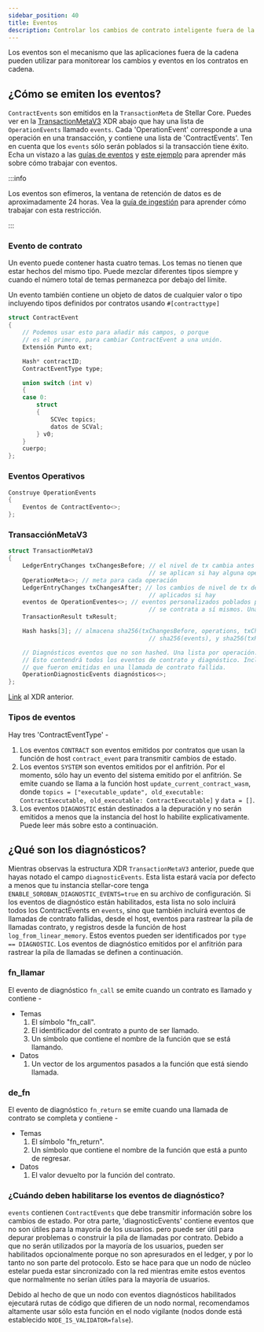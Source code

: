 ```yaml
---
sidebar_position: 40
title: Eventos
description: Controlar los cambios de contrato inteligente fuera de la cadena.
---
```


<head>
  <title>Monitorear los cambios de contrato inteligente fuera de cadena.</title>
  <meta charSet="utf-8" />
  <meta
    property="og:title"
    content="Monitorear cambios de contrato inteligente fuera de cadena."
  />
  <meta
    property="og:description"
    content="Aprende sobre el mecanismo que las aplicaciones fuera de cadena pueden usar para monitorear los cambios y eventos en los contratos inteligentes que están en cadena."
  />
</head>

Los eventos son el mecanismo que las aplicaciones fuera de la cadena pueden utilizar para monitorear los cambios y eventos en los contratos en cadena.

## ¿Cómo se emiten los eventos?

`ContractEvents` son emitidos en la `TransactionMeta` de Stellar Core. Puedes ver en la [TransactionMetaV3] XDR abajo que hay una lista de `OperationEvents` llamado `events`. Cada 'OperationEvent' corresponde a una operación en una transacción, y contiene una lista de 'ContractEvents'. Ten en cuenta que los `events` sólo serán poblados si la transacción tiene éxito. Echa un vistazo a las [guías de eventos](../../build/guides/events/README.mdx) y [este ejemplo](../../build/smart-contracts/example-contracts/events.mdx) para aprender más sobre cómo trabajar con eventos.

:::info

Los eventos son efímeros, la ventana de retención de datos es de aproximadamente 24 horas. Vea la [guía de ingestión](../../../build/guides/events/ingest.mdx) para aprender cómo trabajar con esta restricción.

:::

[transactionmetav3]: #transactionmetav3

### Evento de contrato

Un evento puede contener hasta cuatro temas. Los temas no tienen que estar hechos del mismo tipo. Puede mezclar diferentes tipos siempre y cuando el número total de temas permanezca por debajo del límite.

Un evento también contiene un objeto de datos de cualquier valor o tipo incluyendo tipos definidos por contratos usando `#[contracttype]`

```cpp
struct ContractEvent
{
    // Podemos usar esto para añadir más campos, o porque
    // es el primero, para cambiar ContractEvent a una unión.
    Extensión Punto ext;

    Hash* contractID;
    ContractEventType type;

    union switch (int v)
    {
    case 0:
        struct
        {
            SCVec topics;
            datos de SCVal;
        } v0;
    }
    cuerpo;
};
```

### Eventos Operativos

```cpp
Construye OperationEvents
{
    Eventos de ContractEvento<>;
};
```

### TransacciónMetaV3

```cpp
struct TransactionMetaV3
{
    LedgerEntryChanges txChangesBefore; // el nivel de tx cambia antes de las operaciones
                                        // se aplican si hay alguna operación
    OperationMeta<>; // meta para cada operación
    LedgerEntryChanges txChangesAfter; // los cambios de nivel de tx después de las operaciones son
                                        // aplicados si hay
    eventos de OperationEventes<>; // eventos personalizados poblados por el
                                        // se contrata a sí mismos. Una lista por operación.
    TransactionResult txResult;

    Hash hasks[3]; // almacena sha256(txChangesBefore, operations, txChangesAfter),
                                        // sha256(events), y sha256(txResult)

    // Diagnósticos eventos que no son hashed. Una lista por operación.
    // Esto contendrá todos los eventos de contrato y diagnóstico. Incluso las
    // que fueron emitidas en una llamada de contrato fallida.
    OperationDiagnosticEvents diagnósticos<>;
};
```

[Link](https://github.com/stellar/stellar-xdr/blob/eab1622f18b8101aa0cea76361c08beaeaa8d715/Stellar-ledger.x#L444) al XDR anterior.

### Tipos de eventos

Hay tres 'ContractEventType' -

1. Los eventos `CONTRACT` son eventos emitidos por contratos que usan la función de host `contract_event` para transmitir cambios de estado.
2. Los eventos `SYSTEM` son eventos emitidos por el anfitrión. Por el momento, sólo hay un evento del sistema emitido por el anfitrión. Se emite cuando se llama a la función host `update_current_contract_wasm`, donde `topics = ["executable_update", old_executable: ContractExecutable, old_executable: ContractExecutable]` y `data = []`.
3. Los eventos `DIAGNOSTIC` están destinados a la depuración y no serán emitidos a menos que la instancia del host lo habilite explicativamente. Puede leer más sobre esto a continuación.

## ¿Qué son los diagnósticos?

Mientras observas la estructura XDR `TransactionMetaV3` anterior, puede que hayas notado el campo `diagnosticEvents`. Esta lista estará vacía por defecto a menos que tu instancia stellar-core tenga `ENABLE_SOROBAN_DIAGNOSTIC_EVENTS=true` en su archivo de configuración. Si los eventos de diagnóstico están habilitados, esta lista no solo incluirá todos los ContractEvents en `events`, sino que también incluirá eventos de llamadas de contrato fallidas, desde el host, eventos para rastrear la pila de llamadas contrato, y registros desde la función de host `log_from_linear_memory`. Estos eventos pueden ser identificados por `type == DIAGNOSTIC`. Los eventos de diagnóstico emitidos por el anfitrión para rastrear la pila de llamadas se definen a continuación.

### fn_llamar

El evento de diagnóstico `fn_call` se emite cuando un contrato es llamado y contiene -

- Temas
  1. El símbolo "fn_call".
  2. El identificador del contrato a punto de ser llamado.
  3. Un símbolo que contiene el nombre de la función que se está llamando.
- Datos
  1. Un vector de los argumentos pasados a la función que está siendo llamada.

### de_fn

El evento de diagnóstico `fn_return` se emite cuando una llamada de contrato se completa y contiene -

- Temas
  1. El símbolo "fn_return".
  2. Un símbolo que contiene el nombre de la función que está a punto de regresar.
- Datos
  1. El valor devuelto por la función del contrato.

### ¿Cuándo deben habilitarse los eventos de diagnóstico?

`events` contienen `ContractEvents` que debe transmitir información sobre los cambios de estado. Por otra parte, 'diagnosticEvents' contiene eventos que no son útiles para la mayoría de los usuarios. pero puede ser útil para depurar problemas o construir la pila de llamadas por contrato. Debido a que no serán utilizados por la mayoría de los usuarios, pueden ser habilitados opcionalmente porque no son apresurados en el ledger, y por lo tanto no son parte del protocolo. Esto se hace para que un nodo de núcleo estelar pueda estar sincronizado con la red mientras emite estos eventos que normalmente no serían útiles para la mayoría de usuarios.

Debido al hecho de que un nodo con eventos diagnósticos habilitados ejecutará rutas de código que difieren de un nodo normal, recomendamos altamente usar sólo esta función en el nodo vigilante (nodos donde está establecido `NODE_IS_VALIDATOR=false`).
